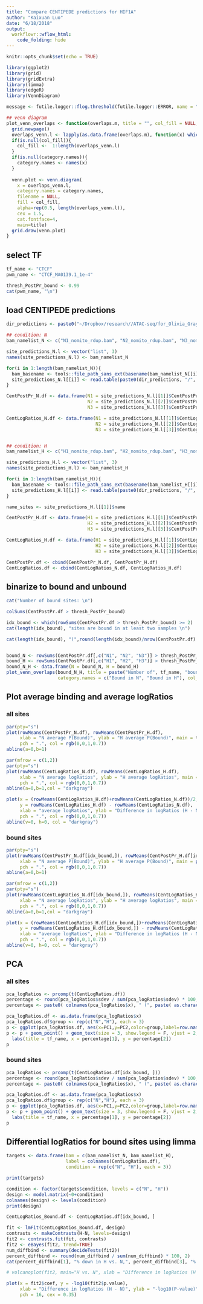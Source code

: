 ```yaml
---
title: "Compare CENTIPEDE predictions for HIF1A"
author: "Kaixuan Luo"
date: "6/18/2018"
output: 
  workflowr::wflow_html:
    code_folding: hide
---
```


```r
knitr::opts_chunk$set(echo = TRUE)
```

```r
library(ggplot2)
library(grid)
library(gridExtra)
library(limma)
library(edgeR)
library(VennDiagram)

message <- futile.logger::flog.threshold(futile.logger::ERROR, name = "VennDiagramLogger")

## venn diagram
plot_venn_overlaps <- function(overlaps.m, title = "", col_fill = NULL, category.names = NULL){
  grid.newpage()
  overlaps_venn.l <- lapply(as.data.frame(overlaps.m), function(x) which(x == 1))
  if(is.null(col_fill)){
    col_fill <-  1:length(overlaps_venn.l)
  }
  if(is.null(category.names)){
    category.names <- names(x)
  }
  
  venn.plot <- venn.diagram( 
    x = overlaps_venn.l,
    category.names = category.names, 
    filename = NULL,
    fill = col_fill,
    alpha=rep(0.5, length(overlaps_venn.l)), 
    cex = 1.5, 
    cat.fontface=4, 
    main=title) 
  grid.draw(venn.plot)
}

```


## select TF
```r
tf_name <- "CTCF"
pwm_name <- "CTCF_MA0139.1_1e-4"

thresh_PostPr_bound <- 0.99
cat(pwm_name, "\n")

```

## load CENTIPEDE predictions 
```r

dir_predictions <- paste0("~/Dropbox/research//ATAC-seq/for_Olivia_Gray/results/centipede_predictions/", pwm_name)

## condition: N
bam_namelist_N <- c("N1_nomito_rdup.bam", "N2_nomito_rdup.bam", "N3_nomito_rdup.bam")

site_predictions_N.l <- vector("list", 3)
names(site_predictions_N.l) <- bam_namelist_N

for(i in 1:length(bam_namelist_N)){
  bam_basename <- tools::file_path_sans_ext(basename(bam_namelist_N[[i]]))
  site_predictions_N.l[[i]] <- read.table(paste0(dir_predictions, "/", pwm_name, "_", bam_basename, "_predictions.txt.gz"), header = T, stringsAsFactors = F)
}

CentPostPr_N.df <- data.frame(N1 = site_predictions_N.l[[1]]$CentPostPr, 
                              N2 = site_predictions_N.l[[2]]$CentPostPr, 
                              N3 = site_predictions_N.l[[3]]$CentPostPr)

CentLogRatios_N.df <- data.frame(N1 = site_predictions_N.l[[1]]$CentLogRatios, 
                                 N2 = site_predictions_N.l[[2]]$CentLogRatios, 
                                 N3 = site_predictions_N.l[[3]]$CentLogRatios)


## condition: H
bam_namelist_H <- c("H1_nomito_rdup.bam", "H2_nomito_rdup.bam", "H3_nomito_rdup.bam")

site_predictions_H.l <- vector("list", 3)
names(site_predictions_H.l) <- bam_namelist_H

for(i in 1:length(bam_namelist_H)){
  bam_basename <- tools::file_path_sans_ext(basename(bam_namelist_H[[i]]))
  site_predictions_H.l[[i]] <- read.table(paste0(dir_predictions, "/", pwm_name, "_", bam_basename, "_predictions.txt.gz"), header = T, stringsAsFactors = F)
}

name_sites <- site_predictions_H.l[[1]]$name

CentPostPr_H.df <- data.frame(H1 = site_predictions_H.l[[1]]$CentPostPr, 
                              H2 = site_predictions_H.l[[2]]$CentPostPr, 
                              H3 = site_predictions_H.l[[3]]$CentPostPr)

CentLogRatios_H.df <- data.frame(H1 = site_predictions_H.l[[1]]$CentLogRatios, 
                                 H2 = site_predictions_H.l[[2]]$CentLogRatios, 
                                 H3 = site_predictions_H.l[[3]]$CentLogRatios)

CentPostPr.df <- cbind(CentPostPr_N.df, CentPostPr_H.df)
CentLogRatios.df <- cbind(CentLogRatios_N.df, CentLogRatios_H.df)

```

## binarize to bound and unbound
```r
cat("Number of bound sites: \n")

colSums(CentPostPr.df > thresh_PostPr_bound)

idx_bound <- which(rowSums(CentPostPr.df > thresh_PostPr_bound) >= 2)
cat(length(idx_bound), "sites are bound in at least two samples \n")

cat(length(idx_bound), "(",round(length(idx_bound)/nrow(CentPostPr.df) *100, 2), "% ) sites are bound in at least two samples \n")


bound_N <- rowSums(CentPostPr.df[,c("N1", "N2", "N3")] > thresh_PostPr_bound) >= 2
bound_H <- rowSums(CentPostPr.df[,c("H1", "H2", "H3")] > thresh_PostPr_bound) >= 2
bound_N_H <- data.frame(N = bound_N, H = bound_H)
plot_venn_overlaps(bound_N_H, title = paste("Number of", tf_name, "bound sites"), 
                   category.names = c("Bound in N", "Bound in H"), col_fill = c("blue", "red"))

```

## Plot average binding and average logRatios
### all sites
```r

par(pty="s")
plot(rowMeans(CentPostPr_N.df), rowMeans(CentPostPr_H.df), 
     xlab = "N average P(Bound)", ylab = "H average P(Bound)", main = tf_name,
     pch = ".", col = rgb(0,0,1,0.7))
abline(a=0,b=1)

par(mfrow = c(1,2))
par(pty="s")
plot(rowMeans(CentLogRatios_N.df), rowMeans(CentLogRatios_H.df), 
     xlab = "N average logRatios", ylab = "H average logRatios", main = tf_name, 
     pch = ".", col = rgb(0,0,1,0.7))
abline(a=0,b=1,col = "darkgray")

plot(x = (rowMeans(CentLogRatios_H.df)+rowMeans(CentLogRatios_N.df))/2, 
     y = rowMeans(CentLogRatios_H.df) - rowMeans(CentLogRatios_N.df),
     xlab = "average logRatios", ylab = "Difference in logRatios (H - N)", main = tf_name,
     pch = ".", col = rgb(0,0,1,0.7))
abline(v=0, h=0, col = "darkgray")

```

### bound sites
```r

par(pty="s")
plot(rowMeans(CentPostPr_N.df[idx_bound,]), rowMeans(CentPostPr_H.df[idx_bound,]), 
     xlab = "N average P(Bound)", ylab = "H average P(Bound)", main = paste(tf_name, "bound sites"),
     pch = ".", col = rgb(0,0,1,0.7))
abline(a=0,b=1)

par(mfrow = c(1,2))
par(pty="s")
plot(rowMeans(CentLogRatios_N.df[idx_bound,]), rowMeans(CentLogRatios_H.df[idx_bound,]), 
     xlab = "N average logRatios", ylab = "H average logRatios", main = tf_name, 
     pch = ".", col = rgb(0,0,1,0.7))
abline(a=0,b=1,col = "darkgray")

plot(x = (rowMeans(CentLogRatios_H.df[idx_bound,])+rowMeans(CentLogRatios_N.df[idx_bound,]))/2, 
     y = rowMeans(CentLogRatios_H.df[idx_bound,]) - rowMeans(CentLogRatios_N.df[idx_bound,]),
     xlab = "average logRatios", ylab = "Difference in logRatios (H - N)", main = tf_name,
     pch = ".", col = rgb(0,0,1,0.7))
abline(v=0, h=0, col = "darkgray")

```

## PCA
### all sites
```r
pca_logRatios <- prcomp(t(CentLogRatios.df))
percentage <- round(pca_logRatios$sdev / sum(pca_logRatios$sdev) * 100, 2)
percentage <- paste0( colnames(pca_logRatios$x), " (", paste( as.character(percentage), "%)") )

pca_logRatios.df <- as.data.frame(pca_logRatios$x)
pca_logRatios.df$group <- rep(c("N","H"), each = 3)
p <- ggplot(pca_logRatios.df, aes(x=PC1,y=PC2,color=group,label=row.names(pca_logRatios.df)))
p <- p + geom_point() + geom_text(size = 3, show.legend = F, vjust = 2, nudge_y = 0.5) + 
  labs(title = tf_name, x = percentage[1], y = percentage[2])
p

```

### bound sites
```r
pca_logRatios <- prcomp(t(CentLogRatios.df[idx_bound, ]))
percentage <- round(pca_logRatios$sdev / sum(pca_logRatios$sdev) * 100, 2)
percentage <- paste0( colnames(pca_logRatios$x), " (", paste( as.character(percentage), "%)") )

pca_logRatios.df <- as.data.frame(pca_logRatios$x)
pca_logRatios.df$group <- rep(c("N","H"), each = 3)
p <- ggplot(pca_logRatios.df, aes(x=PC1,y=PC2,color=group,label=row.names(pca_logRatios.df)))
p <- p + geom_point() + geom_text(size = 3, show.legend = F, vjust = 2, nudge_y = 0.5) + 
  labs(title = tf_name, x = percentage[1], y = percentage[2])
p

```

## Differential logRatios for bound sites using limma
```r
targets <- data.frame(bam = c(bam_namelist_N, bam_namelist_H), 
                      label = colnames(CentLogRatios.df), 
                      condition = rep(c("N", "H"), each = 3))

print(targets)

condition <- factor(targets$condition, levels = c("N", "H"))
design <- model.matrix(~0+condition)
colnames(design) <- levels(condition)
print(design)

CentLogRatios_Bound.df <- CentLogRatios.df[idx_bound, ]

fit <- lmFit(CentLogRatios_Bound.df, design)
contrasts <- makeContrasts(H-N, levels=design)
fit2 <- contrasts.fit(fit, contrasts)
fit2 <- eBayes(fit2, trend=TRUE)
num_diffbind <- summary(decideTests(fit2))
percent_diffbind <- round(num_diffbind / sum(num_diffbind) * 100, 2)
cat(percent_diffbind[1], "% down in H vs. N,", percent_diffbind[3], "% up in H vs. N \n")

# volcanoplot(fit2, main="H vs. N", xlab = "Difference in logRatios (H - N)")

plot(x = fit2$coef, y = -log10(fit2$p.value),
     xlab = "Difference in logRatios (H - N)", ylab = "-log10(P-value)", main= paste(tf_name, "H vs. N"),
     pch = 16, cex = 0.35)


```

